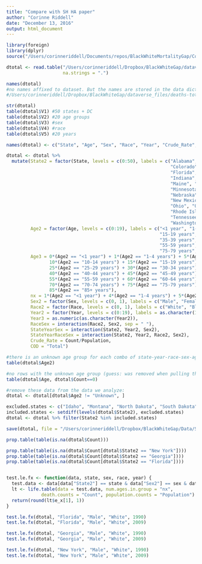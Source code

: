 ```yaml
---
title: "Compare with SH HA paper"
author: "Corinne Riddell"
date: "December 13, 2016"
output: html_document
---
```


```r
library(foreign)
library(dplyr)
source("/Users/corinneriddell/Documents/repos/BlackWhiteMortalityGap/Code/life_expectancy_functions.R")

dtotal <- read.table("/Users/corinneriddell/Dropbox/BlackWhiteGap/dataverse_files/deaths-total.txt", header = F, sep="\t", stringsAsFactors = F, colClasses = c(rep("numeric", 8)),
                     na.strings = ".")

names(dtotal)
#no names affixed to dataset. But the names are stored in the data dictionary file found at:
#/Users/corinneriddell/Dropbox/BlackWhiteGap/dataverse_files/deaths-total.dic

str(dtotal)
table(dtotal$V1) #50 states + DC
table(dtotal$V2) #20 age groups
table(dtotal$V3) #sex
table(dtotal$V4) #race
table(dtotal$V5) #20 years 

names(dtotal) <- c("State", "Age", "Sex", "Race", "Year", "Crude_Rate", "Count", "Population") #see the data dictionary - path is above.
```

```r
dtotal <- dtotal %>%
  mutate(State2 = factor(State, levels = c(0:50), labels = c("Alabama", "Alaska", "Arizona", "Arkansas","California",
                                                             "Colorado", "Connecticut", "Delaware", "Washington DC",
                                                             "Florida", "Georgia", "Hawaii","Idaho", "Illinois", 
                                                             "Indiana","Iowa", "Kansas", "Kentucky", "Louisiana", 
                                                             "Maine", "Maryland", "Massachusetts", "Michigan", 
                                                             "Minnesota", "Mississippi","Missouri", "Montana", 
                                                             "Nebraska", "Nevada", "New Hampshire", "New Jersey",
                                                             "New Mexico", "New York","North Carolina","North Dakota",
                                                             "Ohio", "Oklahoma","Oregon", "Pennsylvania", 
                                                             "Rhode Island", "South Carolina", "South Dakota", 
                                                             "Tennessee", "Texas", "Utah", "Vermont", "Virginia",
                                                             "Washington", "West Virginia", "Wisconsin", "Wyoming")), 
         Age2 = factor(Age, levels = c(0:19), labels = c("<1 year", "1-4 years", "5-9 years", "10-14 years", 
                                                         "15-19 years", "20-24 years", "25-29 years", "30-34 years",
                                                         "35-39 years", "40-44 years", "45-49 years", "50-54 years", 
                                                         "55-59 years", "60-64 years", "65-69 years", "70-74 years", 
                                                         "75-79 years", "80-84 years","85+ years", "Unknown"), ordered = T),
         Age3 = 0*(Age2 == "<1 year") + 1*(Age2 == "1-4 years") + 5*(Age2 == "5-9 years") +
                10*(Age2 == "10-14 years") + 15*(Age2 == "15-19 years") + 20*(Age2 == "20-24 years") + 
                25*(Age2 == "25-29 years") + 30*(Age2 == "30-34 years") + 35*(Age2 == "35-39 years") +
                40*(Age2 == "40-44 years") + 45*(Age2 == "45-49 years") + 50*(Age2 == "50-54 years") + 
                55*(Age2 == "55-59 years") + 60*(Age2 == "60-64 years") + 65*(Age2 == "65-69 years") +   
                70*(Age2 == "70-74 years") + 75*(Age2 == "75-79 years") + 80*(Age2 == "80-84 years") + 
                85*(Age2 == "85+ years"),
         nx = 1*(Age2 == "<1 year") + 4*(Age2 == "1-4 years") + 5*(Age2 != "<1 year" & Age2 != "1-4 years"),
         Sex2 = factor(Sex, levels = c(0, 1), labels = c("Male", "Female")),
         Race2 = factor(Race, levels = c(0, 1), labels = c("White", "Black")),
         Year2 = factor(Year, levels = c(0:19), labels = as.character(1990:2009)),
         Year3 = as.numeric(as.character(Year2)),
         RaceSex = interaction(Race2, Sex2, sep = " "),
         StateYearSex = interaction(State2, Year2, Sex2),
         StateYearRaceSex = interaction(State2, Year2, Race2, Sex2),
         Crude_Rate = Count/Population, 
         COD = "Total")
```

```r
#there is an unknown age group for each combo of state-year-race-sex-age:
table(dtotal$Age2) 

#no rows with the unknown age group (guess: was removed when pulling the data from CDC wonder)
table(dtotal$Age, dtotal$Count==0)

#remove these data from the data we analyze:
dtotal <- dtotal[dtotal$Age2 != "Unknown", ]
```

```r
excluded.states <- c("Idaho", "Montana", "North Dakota", "South Dakota", "Vermont")
included.states <- setdiff(levels(dtotal$State2), excluded.states)
dtotal <- dtotal %>% filter(State2 %in% included.states)

save(dtotal, file = "/Users/corinneriddell/Dropbox/BlackWhiteGap/Data/SH_HA_data.Rdata")
```

```r
prop.table(table(is.na(dtotal$Count)))

prop.table(table(is.na(dtotal$Count[dtotal$State2 == "New York"])))
prop.table(table(is.na(dtotal$Count[dtotal$State2 == "Georgia"])))
prop.table(table(is.na(dtotal$Count[dtotal$State2 == "Florida"])))


test.le.fx <- function(data, state, sex, race, year) {
  test.data <- data[data["State2"] == state & data["Sex2"] == sex & data["Race2"] == race & data["Year3"] == year, ]
  lt <- life.table(data = test.data, num.ages.in.group = "nx",
             death.counts = "Count", population.counts = "Population")
  return(round(lt$e_x[1], 1))
}

test.le.fx(dtotal, "Florida", "Male", "White", 1990)
test.le.fx(dtotal, "Florida", "Male", "White", 2009)

test.le.fx(dtotal, "Georgia", "Male", "White", 1990)
test.le.fx(dtotal, "Georgia", "Male", "White", 2009)

test.le.fx(dtotal, "New York", "Male", "White", 1990)
test.le.fx(dtotal, "New York", "Male", "White", 2009)
```

